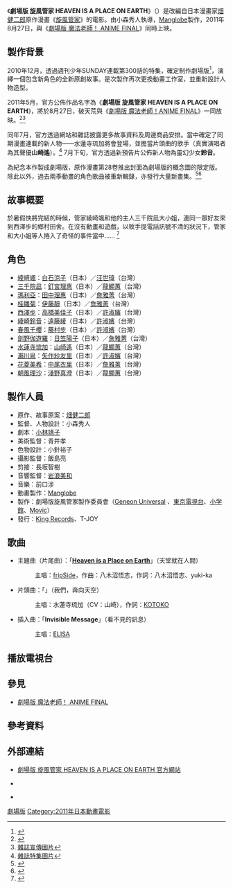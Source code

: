 {{noteTA
|G1=爆笑管家工作日誌
}}
{{Pathnav|旋風管家}}
{{CJK-New-Char|51EA}}
{{Infobox Film
| name               = '''劇場版 旋風管家 HEAVEN IS A PLACE ON EARTH''' 
| original_name      = '''{{lang|ja|劇場版 ハヤテのごとく! HEAVEN IS A PLACE ON EARTH}}<br />'''Hayate the Combat Butler! Heaven Is a Place on Earth'''
| image              = Hayatemlogo.jpg
| caption            = 
| director           = 小森秀人
| based_on           = [[畑健二郎|畑健二郎]]《[[旋風管家|旋風管家]]》
| producer           = 
| writer             = [[小林靖子|小林靖子]]
| starring           = [[白石涼子|白石涼子]]<br />[[釘宮理惠|釘宮理惠]]<br />[[田中理惠_(聲優)|田中理惠]]<br />[[伊藤靜|伊藤靜]]<br />[[高橋美佳子|高橋美佳子]]<br />[[藤村步|藤村步]]<br />[[山崎遙|山崎遙]]
| music              = 前口涉
| cinematography     = 飯島亮
| editing            = 長坂智樹
| studio             = [[Manglobe|Manglobe]]
| Production         = 劇場版旋風管家製作委員会
| distributor        = {{flagicon|JPN}} [[King_Records|King Records]]、T-JOY
| released           = {{flagicon|JPN}} 2011年8月27日
| sec-title          =
| rate               = 
| runtime            = 69分鐘
| country            = {{JPN}}
| language           = 日語
| imdb_id            = 
| amg_id             = 
| budget             = 
| gross              =
}}

《'''劇場版 旋風管家 HEAVEN IS A PLACE ON EARTH'''》（{{lang-ja|劇場版 ハヤテのごとく! HEAVEN IS A PLACE ON EARTH}}）是改編自日本漫畫家[[畑健二郎|畑健二郎]]原作漫畫《[[旋風管家|旋風管家]]》的電影。由小森秀人執導，[[Manglobe|Manglobe]]製作，2011年8月27日，與《[[劇場版_魔法老師！_ANIME_FINAL|劇場版 魔法老師！ ANIME FINAL]]》同時上映。

== 製作背景 ==
2010年12月，透過週刊少年SUNDAY連載第300話的特集，確定制作劇場版<ref>{{Cite web |url=http://home.gamer.com.tw/creationDetail.php?sn=1180943 |title=巴哈姆特 2010-12-03 旋風管家劇場動畫化確定 |accessdate=2011-07-28 |archive-date=2020-04-13 |archive-url=https://web.archive.org/web/20200413162911/https://home.gamer.com.tw/creationDetail.php?sn=1180943 |dead-url=no }}</ref>，演繹一個包含新角色的全新原創故事。是次製作再次更換動畫工作室，並重新設計人物造型。

2011年5月，官方公佈作品名字為《'''劇場版 旋風管家 HEAVEN IS A PLACE ON EARTH'''》，將於8月27日，破天荒與《[[魔法老師_(動畫)|劇場版 魔法老師！ANIME FINAL]]》一同放映。<ref>{{Cite web |url=http://www.youtube.com/watch?v=LG-eEpkLYgk |title=劇場版「魔法先生ネギま！」＆「ハヤテのごとく！」特報第1弾 |accessdate=2011-07-28 |archive-date=2020-04-13 |archive-url=https://web.archive.org/web/20200413162912/https://www.youtube.com/watch?v=LG-eEpkLYgk |dead-url=no }}</ref><ref>[http://gallery.gaforum.org/d/74567-1/7858454443by6GAF.JPG 雜誌宣傳圖片]{{dead link|date=2017年11月 |bot=InternetArchiveBot |fix-attempted=yes }}</ref>

同年7月，官方透過網站和雜誌披露更多故事資料及周邊商品安排。當中確定了同期漫畫連載的新人物——水蓮寺琉加將會登場，並擔當片頭曲的歌手（真實演唱者為其聲優'''山崎遙'''）。<ref>[http://gallery.gaforum.org/d/77338-1/8658953323BYgaf.JPG 雜誌特集圖片]{{dead link|date=2017年11月 |bot=InternetArchiveBot |fix-attempted=yes }}</ref> 7月下旬，官方透過新預告片公佈新人物為靈幻少女'''鈴音'''。

為紀念本作製成劇場版，原作漫畫第28卷推出封面為劇場版的概念圖的限定版。除此以外，過去兩季動畫的角色歌曲被重新輯錄，亦發行大量新畫集。<ref>{{Cite web |url=http://www.hayate-project.com/books/index.html |title=官方網站 書本 |access-date=2011-07-28 |archive-url=https://web.archive.org/web/20110715222357/http://www.hayate-project.com/books/index.html |archive-date=2011-07-15 |dead-url=yes }}</ref><ref>{{Cite web |url=http://www.hayate-project.com/music/index.html |title=官方網站 音樂 |access-date=2011-07-28 |archive-url=https://web.archive.org/web/20110714003018/http://www.hayate-project.com/music/index.html |archive-date=2011-07-14 |dead-url=yes }}</ref>

== 故事概要 ==
於暑假快將完結的時候，管家綾崎颯和他的主人三千院凪大小姐，連同一眾好友來到西澤步的鄉村田舍。在沒有動畫和遊戲，以致手提電話訊號不清的狀況下，管家和大小姐等人捲入了奇怪的事件當中……
<ref>{{Cite web |url=http://www.hayate-project.com/story/index.html |title=官方網站 故事 |access-date=2011-07-28 |archive-url=https://web.archive.org/web/20110812064527/http://www.hayate-project.com/story/index.html |archive-date=2011-08-12 |dead-url=yes }}</ref>

== 角色 ==
{{main|旋風管家角色列表}}
* [[綾崎颯|綾崎颯]]：[[白石涼子|白石涼子]]（日本）／[[汪世瑋|汪世瑋]]（台灣）
* [[三千院凪|三千院凪]]：[[釘宮理惠|釘宮理惠]]（日本）／[[龍顯蕙|龍顯蕙]]（台灣）
* [[瑪利亞|瑪利亞]]：[[田中理惠_(聲優)|田中理惠]]（日本）／[[詹雅菁|詹雅菁]]（台灣）
* [[桂雛菊|桂雛菊]]：[[伊藤靜|伊藤靜]]（日本）／[[詹雅菁|詹雅菁]]（台灣）
* [[西澤步|西澤步]]：[[高橋美佳子|高橋美佳子]]（日本）／[[許淑嬪|許淑嬪]]（台灣）
* [[旋風管家角色列表#鈴音|綾崎鈴音]]：[[遠藤綾|遠藤綾]]（日本）／[[許淑嬪|許淑嬪]]（台灣）
* [[旋風管家角色列表#春風千櫻|春風千櫻]]：[[藤村步|藤村步]]（日本）／[[許淑嬪|許淑嬪]]（台灣）
* [[旋風管家角色列表#劍野伽遊羅|劍野伽遊羅]]：[[日笠陽子|日笠陽子]]（日本）／[[詹雅菁|詹雅菁]]（台灣）
* [[旋風管家角色列表#水蓮寺琉加|水蓮寺琉加]]：[[山崎遙|山崎遙]]（日本）／[[龍顯蕙|龍顯蕙]]（台灣）
* [[旋風管家角色列表#瀨川泉|瀨川泉]]：[[矢作紗友里|矢作紗友里]]（日本）／[[許淑嬪|許淑嬪]]（台灣）
* [[旋風管家角色列表#花菱美希|花菱美希]]：[[中尾衣里|中尾衣里]]（日本）／[[詹雅菁|詹雅菁]]（台灣）
* [[旋風管家角色列表#朝風理沙|朝風理沙]]：[[淺野真澄|淺野真澄]]（日本）／[[龍顯蕙|龍顯蕙]]（台灣）

== 製作人員 ==
* 原作、故事原案：[[畑健二郎|畑健二郎]]
* 監督、人物設計：小森秀人
* 劇本：[[小林靖子|小林靖子]]
* 美術監督：青井孝
* 色物設計：小針裕子
* 攝影監督：飯島亮
* 剪接：長坂智樹
* 音響監督：[[岩浪美和|岩浪美和]]
* 音樂：前口涉
* 動畫製作：[[Manglobe|Manglobe]]
* 製作：劇場版旋風管家製作委員會（[[Geneon_Universal|Geneon Universal]] 、[[東京電視台|東京電視台]]、[[小学館|小学館]]、[[Movic|Movic]]）
* 發行：[[King_Records|King Records]]、T-JOY

== 歌曲 ==
* 主題曲（片尾曲）：「'''[[Heaven_is_a_Place_on_Earth_(fripSide單曲)|Heaven is a Place on Earth]]'''」（天堂就在人間）
*: 主唱：[[fripSide|fripSide]]，作曲：八木沼悟志，作詞：八木沼悟志、yuki-ka

* 片頭曲：「'''{{lang|ja|僕ら、駆け行く空へ}}'''」（我們，奔向天空）
*: 主唱：水蓮寺琉加（CV：山崎{{lang|ja|はるか}}），作詞：[[KOTOKO|KOTOKO]]

* 插入曲：「'''Invisible Message'''」（看不見的訊息）
*: 主唱：[[ELISA_(歌手)|ELISA]]

==播放電視台==

{{電視節目的變遷
|電視台= {{flagicon|Hong Kong}} 香港 [[Animax|Animax]]
|播放檔次= 星期六 下午2:30
|節目名稱= 爆笑-{}-管家工作日誌劇場版：<br/>Heaven is a Place on Earth<br />（2013年2月23日）
}}

== 參見 ==
* [[劇場版_魔法老師！_ANIME_FINAL|劇場版 魔法老師！ ANIME FINAL]]

== 參考資料 ==
{{Reflist}}

== 外部連結 ==
* {{Ja}}[https://web.archive.org/web/20130129083320/http://www.hayate-project.com/movie/index.html 劇場版 旋風管家 HEAVEN IS A PLACE ON EARTH 官方網站]
* {{Ja}}{{Twitter|hayateproject|劇場版旋風管家Project(hayateproject)}}

* {{Ja}}{{Twitter|negihaya|魔法老師．旋風管家 劇場版(negihaya)}}

{{旋風管家}}
{{Manglobe}}
{{DEFAULTSORT:Hayate no Gotoku! Heaven Is a Place on Earth}}
[[Category:旋風管家|劇場版]]
[[Category:2011年日本動畫電影|Category:2011年日本動畫電影]]